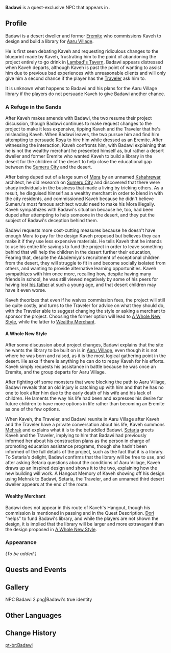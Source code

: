 {{Character Infobox
|type             = Quest NPC
|image            = NPC Badawi.png
|realname         = <!-- Optional, if different from in-game name -->
|deceased         = <!-- Past (for deceased prior to events of the game) or free response -->
|region           = Sumeru
|location         = Sumeru
|affiliation      = The Eremites
|affiliationNote  = formerly
|ancestry         = <!-- Clan/family -->
|father           = 
|mother           = 
|spouse           = 
|sibling          = 
|child            = 
|relative         = 

|voiceEN          = 
|voiceCN          = 
|voiceJP          = 
|dialoguereward   = 
}}
'''Badawi''' is a quest-exclusive NPC that appears in {{Quest|The Pendulum of Weal and Woe}}.
<!--
==Location==
{{subst:#tag:gallery|
NPC Location {{subst:#titleparts:{{subst:PAGENAME}}}}.png{{subst:!}}{{subst:#titleparts:{{subst:PAGENAME}}}}'s location
NPC Location {{subst:#titleparts:{{subst:PAGENAME}}}} Context.png{{subst:!}}Additional context
}}
-->
==Profile==
Badawi is a desert dweller and former [[Eremite]] who commissions Kaveh to design and build a library for [[Aaru Village]]. 

He is first seen debating Kaveh and requesting ridiculous changes to the blueprint made by Kaveh, frustrating him to the point of abandoning the project entirely to go drink in [[Lambad's Tavern]]. Badawi appears distressed when Kaveh departs, although Kaveh is past the point of wanting to assist him due to previous bad experiences with unreasonable clients and will only give him a second chance if the player has the [[Traveler]] ask him to. 

It is unknown what happens to Badawi and his plans for the Aaru Village library if the players do not persuade Kaveh to give Badawi another chance.

===A Refuge in the Sands===

After Kaveh makes amends with Badawi, the two resume their project discussion, though Badawi continues to make request changes to the project to make it less expensive, tipping Kaveh and the Traveler that he's misleading Kaveh. When Badawi leaves, the two pursue him and find him attempting to persuade [[Roya]] to hire him while dressed as an Eremite. After witnessing the interaction, Kaveh confronts him, with Badawi explaining that he is not the wealthy merchant he presented himself as, but rather a desert dweller and former Eremite who wanted Kaveh to build a library in the desert for the children of the desert to help close the educational gap between the [[Sumeru City]] and the desert.

After being duped out of a large sum of [[Mora]] by an unnamed [[Kshahrewar]] architect, he did research on [[Sumeru City]] and discovered that there were shady individuals in the business that made a living by tricking others. As a result, he disguised himself as a wealthy merchant in order to blend in with the city residents, and commissioned Kaveh because he didn't believe Sumeru's most famous architect would need to make his Mora illegally. Kaveh sympathizes with Badawi's situation because he, too, had been duped after attempting to help someone in the desert, and they put the subject of Badawi's deception behind them.

Badawi requests more cost-cutting measures because he doesn't have enough Mora to pay for the design Kaveh proposed but believes they can make it if they use less expensive materials. He tells Kaveh that he intends to use his entire life savings to fund the project in order to leave something behind that will help the children in the desert further their education, Fearing that, despite the Akademiya's recruitment of exceptional children from the desert, they will struggle to fit in and become socially isolated from others, and wanting to provide alternative learning opportunities. Kaveh sympathizes with him once more, recalling how, despite having many friends in school, he was still viewed negatively by some of his peers for having lost [[Kaveh's Father|his father]] at such a young age, and that desert children may have it even worse.

Kaveh theorizes that even if he waives commission fees, the project will still be quite costly, and turns to the Traveler for advice on what they should do, with the Traveler able to suggest changing the style or asking a merchant to sponsor the project. Choosing the former option will lead to [[A Whole New Style]], while the latter to [[Wealthy Merchant]].

====A Whole New Style====
After some discussion about project changes, Badawi explains that the site he wants the library to be built on is in [[Aaru Village]], even though it is not where he was born and raised, as it is the most logical gathering point in the desert. He asks if there is anything he can do to repay Kaveh for his efforts. Kaveh simply requests his assistance in battle because he was once an Eremite, and the group departs for Aaru Village.

After fighting off some monsters that were blocking the path to Aaru Village, Badawi reveals that an old injury is catching up with him and that he has no one to look after him due to the early death of his wife and his lack of children. He laments the way his life had been and expresses his desire for future children to have more options in life rather than becoming an Eremite as one of the few options.

When Kaveh, the Traveler, and Badawi reunite in Aaru Village after Kaveh and the Traveler have a private conversation about his life, Kaveh summons [[Mehrak]] and explains what it is to the befuddled Badawi. [[Setaria]] greets Kaveh and the Traveler, implying to him that Badawi had previously informed her about his construction plans as the person in charge of promoting education assistance programs, though she hadn't been informed of the full details of the project, such as the fact that it is a library. To Setaria's delight, Badawi confirms that the library will be free to use, and after asking Setaria questions about the conditions of Aaru Village, Kaveh draws up an inspired design and shows it to the two, explaining how the new building will work. A Hangout Memory of Kaveh showing off his design using Mehrak to Badawi, Setaria, the Traveler, and an unnamed third desert dweller appears at the end of the route.

====Wealthy Merchant====

Badawi does not appear in this route of Kaveh's Hangout, though his commission is mentioned in passing and in the Quest Description. [[Dori]] "helps" to fund Badawi's library, and while the players are not shown the design, it is implied that the library will be larger and more extravagant than the design proposed in [[A Whole New Style]]. 

===Appearance===
''(To be added.)''

==Quests and Events==
{{Quests and Events}}
<!--
==Idle Quotes==
{{Dialogue Start}}
: {{DIcon|Idle}} {{Tx}}
:: {{A|VO {{subst:#titleparts:{{subst:PAGENAME}}}} 01.ogg}} "{{Tx}}"
{{Dialogue End}}

==Dialogue==
{{Dialogue Start}}
:'''{{subst:#titleparts:{{subst:PAGENAME}}}}:''' 
:{{DIcon}}
{{Dialogue End}}
<!--
==Event Dialogue==
===Event Name===
{{Dialogue Start}}
:'''{{subst:#titleparts:{{subst:PAGENAME}}}}:'''
{{Dialogue End}}

==Trivia==
-->
==Gallery==
<gallery>
NPC Badawi 2.png|Badawi's true identity
</gallery>
{{Files by Character Gallery|titlematch=<!--
-->Hangout Kaveh Act 1 Blueprint for the Future Aether.png¦<!--
-->Hangout Kaveh Act 1 Blueprint for the Future Lumine.png
}}

==Other Languages==
{{Other Languages|default_hidden=1
|en      = Badawi
|zhs     = 巴达维
|zhs_rm  = Bādáwéi
|zht     = 巴達維
|zht_rm  = Bādáwéi
|ja      = バダウィ
|ja_rm   = Badawi
|ko      = 바다위
|ko_rm   = 
|es      = Badawi
|fr      = Badawi
|ru      = Бадави
|th      = Badawi
|vi      = Badawi
|de      = Badawi
|id      = Badawi
|pt      = Badawi
|tr      = Badawi
|it      = Badawi
}}

==Change History==
{{Change History|3.7}}
<!--
==References==
{{Reflist}}
-->

[[pt-br:Badawi]]
